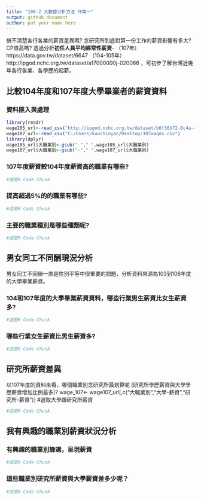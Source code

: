 ```yaml
---
title: "108-2 大數據分析方法 作業一"
output: github_document
author: put your name here
---
```


搞不清楚各行各業的薪資差異嗎? 念研究所到底對第一份工作的薪資影響有多大? CP值高嗎? 透過分析**初任人員平均經常性薪資**- （107年）https://data.gov.tw/dataset/6647 （104-105年）http://ipgod.nchc.org.tw/dataset/a17000000j-020066 ，可初步了解台灣近幾年各行各業、各學歷的起薪。

## 比較104年度和107年度大學畢業者的薪資資料

### 資料匯入與處理
```r
library(readr)
wage105_url<-read_csv("http://ipgod.nchc.org.tw/dataset/b6f36b72-0c4a-4b60-9254-1904e180ddb1/resource/98d5094d-7481-44b5-876a-715a496f922c/download/a17000000j-020066-mah.csv")
wage107_url<-read_csv("C:/Users/kuochinyan/Desktop/107wages.csv")
library(dplyr)
wage105_url$大職業別<-gsub("-"," ",wage105_url$大職業別)
wage107_url$大職業別<-gsub("-"," ",wage107_url$大職業別)
```

### 107年度薪資較104年度薪資高的職業有哪些? 
```r
#這是R Code Chunk
```

### 提高超過5%的的職業有哪些? 
```r
#這是R Code Chunk
```

### 主要的職業種別是哪些種類呢?
```r
#這是R Code Chunk
```

## 男女同工不同酬現況分析

男女同工不同酬一直是性別平等中很重要的問題，分析資料來源為103到106年度的大學畢業薪資。

### 104和107年度的大學畢業薪資資料，哪些行業男生薪資比女生薪資多?
```r
#這是R Code Chunk
```
### 哪些行業女生薪資比男生薪資多? 
```r
#這是R Code Chunk
```

## 研究所薪資差異

以107年度的資料來看，哪個職業別念研究所最划算呢 (研究所學歷薪資與大學學歷薪資增加比例最多)?
 wage_107<-
  wage107_url[,c("大職業別","大學-薪資","研究所-薪資")]  #選取大學跟研究所薪資
```r
#這是R Code Chunk
```

## 我有興趣的職業別薪資狀況分析

### 有興趣的職業別篩選，呈現薪資
```r
#這是R Code Chunk
```

### 這些職業別研究所薪資與大學薪資差多少呢？
```r
#這是R Code Chunk
```

